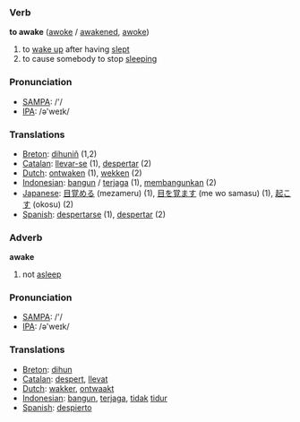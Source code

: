 === Verb ===

'''to awake''' ([[awoke]] / [[awakened]], [[awoke]])

# to [[wake up]] after having [[sleep|slept]]
# to cause somebody to stop [[sleep|sleeping]]

=== Pronunciation ===
*[[w:SAMPA|SAMPA]]: /'/
*[[w:IPA|IPA]]: /ə'weɪk/

=== Translations ===
*[[Breton]]: [[dihuniñ]] (1,2)
*[[Catalan]]: [[llevar-se]] (1), [[despertar]] (2)
*[[Dutch]]: [[ontwaken]] (1), [[wekken]] (2)
*[[Indonesian]]: [[bangun]] / [[jaga|terjaga]] (1), [[bangun|membangunkan]] (2)
*[[Japanese]]: [[目覚める]] (mezameru) (1), [[目を覚ます]] (me wo samasu) (1), [[起こす]] (okosu) (2)
*[[Spanish]]: [[despertarse]] (1), [[despertar]] (2)

=== Adverb ===

'''awake'''

# not [[asleep]]

=== Pronunciation ===

*[[w:SAMPA|SAMPA]]: /'/
*[[w:IPA|IPA]]: /ə'weɪk/

=== Translations ===
*[[Breton]]: [[dihun]]
*[[Catalan]]: [[despert]], [[llevat]]
*[[Dutch]]: [[wakker]], [[ontwaakt]]
*[[Indonesian]]: [[bangun]], [[jaga|terjaga]], [[tidak]] [[tidur]]
*[[Spanish]]: [[despierto]]